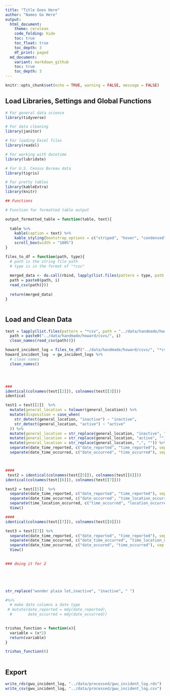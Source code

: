 ```yaml
---
title: "Title Goes Here"
author: "Names Go Here" 
output:
  html_document:
    theme: cerulean
    code_folding: hide
    toc: true
    toc_float: true
    toc_depth: 3
    df_print: paged
  md_document:
    variant: markdown_github
    toc: true
    toc_depth: 3
---
```

```r
knitr::opts_chunk$set(echo = TRUE, warning = FALSE, message = FALSE)
```



## Load Libraries, Settings and Global Functions
```r
# For general data science
library(tidyverse)

# For data cleaning
library(janitor)

# For loading Excel files
library(readxl)

# For working with datetime
library(lubridate)

# For U.S. Census Bureau data
library(tigris)

# For pretty tables
library(kableExtra)
library(knitr)

## Functions 

# Function for formatted table output

output_formatted_table = function(table, text){
  
  table %>% 
    kable(caption = text) %>%
    kable_styling(bootstrap_options = c("striped", "hover", "condensed", "responsive"), font_size = 14, fixed_thead = T) %>%
    scroll_box(width = "100%")
}

files_to_df = function(path, type){
  # path is the string file path
  # type is in the format of "*csv"
  
  merged_data <- do.call(rbind, lapply(list.files(pattern = type, path = path), function(i){
  path = paste0(path, i)
  read_csv(path)}))
  
  return(merged_data)
}



```
## Load and Clean Data

```r

test = lapply(list.files(pattern = "*csv", path = "../data/handmade/howard/csvs/"), function(i){
  path = paste0("../data/handmade/howard/csvs/", i)
  clean_names(read_csv(path))})

howard_incident_log = files_to_df("../data/handmade/howard/csvs/", "*csv")
howard_incident_log  = gw_incident_logs %>% 
  # clean names
  clean_names() 




###
identical(colnames(test[[2]]), colnames(test[[3]]))
identical

test1 = test[[2]]  %>% 
  mutate(general_location = tolower(general_location)) %>% 
  mutate(disposition = case_when(
    str_detect(general_location, "inactive") ~ "inactive",
    str_detect(general_location, "active") ~ "active"
  )) %>% 
  mutate(general_location = str_replace(general_location, "inactive", "")) %>% 
  mutate(general_location = str_replace(general_location, "active", "")) %>% 
  mutate(general_location = str_replace(general_location, ",", "")) %>% 
  separate(date_time_reported, c("date_reported", "time_reported"), sep = " ") %>% 
  separate(date_time_occurred, c("date_occurred", "time_occurred"), sep = " ")



####
 test2 = identical(colnames(test[[5]]), colnames(test[[6]]))
identical(colnames(test[[6]]), colnames(test[[7]]))

test2 = test[[5]]  %>% 
  separate(date_time_reported, c("date_reported", "time_reported"), sep = "/") %>% 
  separate(date_time_occurred, c("date_occurred", "time_location_occurred"), sep = "/") %>% 
  separate(time_location_occurred, c("time_occurred", "location_occurred"), sep = ",") %>% 
  View()

#### 
identical(colnames(test[[7]]), colnames(test[[8]]))

test3 = test[[7]] %>% 
  separate(date_time_reported, c("date_reported", "time_reported"), sep = " ") %>%
  separate(date_time_occurred, c("date_time_occurred", "time_location_occurred"), sep = ",") %>% 
  separate(date_time_occurred, c("date_occured", "time_occurred"), sep = " ") %>% 
  View()
  

### doing it for 2
 




str_replace("wonder plaza lot,inactive", "inactive", " ")

#%>% 
  # make date columns a date type
 # mutate(date_reported = mdy(date_reported),
  #       date_occurred = mdy(date_occurred))
  

```


```r

trishas_function = function(x){
  variable = (x*2)
  return(variable)
}

trishas_function(6)
  

```

## Export

```r

write_rds(gwu_incident_log, "../data/processed/gwu_incident_log.rds")
write_csv(gwu_incident_log, "../data/processed/gwu_incident_log.csv")




```



